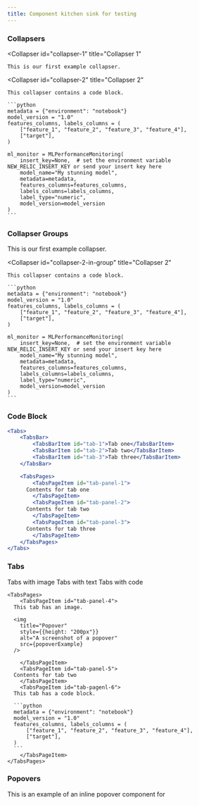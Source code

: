 ```yaml
---
title: Component kitchen sink for testing
---
```


### Collapsers

  <Collapser
    id="collapser-1"
    title="Collapser 1"
  >
    This is our first example collapser.
  </Collapser>

  <Collapser
    id="collapser-2"
    title="Collapser 2"
  >
    This collapser contains a code block.

    ```python
    metadata = {"environment": "notebook"}
    model_version = "1.0"
    features_columns, labels_columns = (
        ["feature_1", "feature_2", "feature_3", "feature_4"],
        ["target"],
    )

    ml_monitor = MLPerformanceMonitoring(
        insert_key=None,  # set the environment variable NEW_RELIC_INSERT_KEY or send your insert key here
        model_name="My stunning model",
        metadata=metadata,
        features_columns=features_columns,
        labels_columns=labels_columns,
        label_type="numeric",
        model_version=model_version
    )
    ```  

  </Collapser>

### Collapser Groups
<CollapserGroup>
  <Collapser
    id="collapser-1-in-group"
    title="Collapser 1"
  >
    This is our first example collapser.
  </Collapser>

  <Collapser
    id="collapser-2-in-group"
    title="Collapser 2"
  >
    This collapser contains a code block.

    ```python
    metadata = {"environment": "notebook"}
    model_version = "1.0"
    features_columns, labels_columns = (
        ["feature_1", "feature_2", "feature_3", "feature_4"],
        ["target"],
    )

    ml_monitor = MLPerformanceMonitoring(
        insert_key=None,  # set the environment variable NEW_RELIC_INSERT_KEY or send your insert key here
        model_name="My stunning model",
        metadata=metadata,
        features_columns=features_columns,
        labels_columns=labels_columns,
        label_type="numeric",
        model_version=model_version
    )
    ```  

  </Collapser>
</CollapserGroup>

### Code Block

```jsx
<Tabs>
	<TabsBar>
		<TabsBarItem id="tab-1">Tab one</TabsBarItem>
		<TabsBarItem id="tab-2">Tab two</TabsBarItem>
		<TabsBarItem id="tab-3">Tab three</TabsBarItem>
	</TabsBar>

	<TabsPages>
		<TabsPageItem id="tab-panel-1">
      Contents for tab one
		</TabsPageItem>
		<TabsPageItem id="tab-panel-2">
      Contents for tab two
		</TabsPageItem>
		<TabsPageItem id="tab-panel-3">
      Contents for tab three
		</TabsPageItem>
	</TabsPages>
</Tabs>
```

### Tabs

<Tabs>
	<TabsBar>
		<TabsBarItem id="tab-4">Tabs with image</TabsBarItem>
		<TabsBarItem id="tab-5">Tabs with text</TabsBarItem>
		<TabsBarItem id="tab-6">Tabs with code</TabsBarItem>
	</TabsBar>

	<TabsPages>
		<TabsPageItem id="tab-panel-4">
      This tab has an image.

      <img
        title="Popover"
        style={{height: "200px"}}
        alt="A screenshot of a popover"
        src={popoverExample}
      />

		</TabsPageItem>
		<TabsPageItem id="tab-panel-5">
      Contents for tab two
		</TabsPageItem>
		<TabsPageItem id="tab-pagenl-6">
      This tab has a code block.

      ```python
      metadata = {"environment": "notebook"}
      model_version = "1.0"
      features_columns, labels_columns = (
          ["feature_1", "feature_2", "feature_3", "feature_4"],
          ["target"],
      )
      ```  
		</TabsPageItem>
	</TabsPages>
</Tabs>

### Popovers

This is an example of an inline popover component for <InlinePopover type="apm" />
